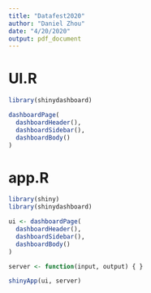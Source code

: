 ```yaml
---
title: "Datafest2020"
author: "Daniel Zhou"
date: "4/20/2020"
output: pdf_document
---
```



# UI.R
```r
library(shinydashboard)

dashboardPage(
  dashboardHeader(),
  dashboardSidebar(),
  dashboardBody()
)
```

# app.R
```r
library(shiny)
library(shinydashboard)

ui <- dashboardPage(
  dashboardHeader(),
  dashboardSidebar(),
  dashboardBody()
)

server <- function(input, output) { }

shinyApp(ui, server)
```


```r

```






